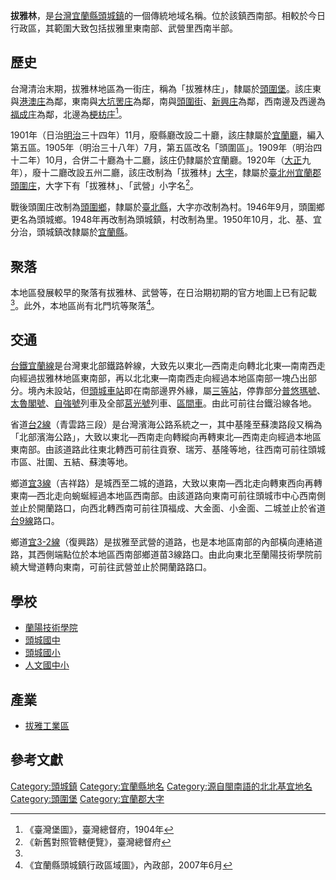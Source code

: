 {{noteTA
|1 = zh-cn:庄; zh-hk:庄; zh-tw:庄;
}}
{{Infobox Hokkien name
| title      = 拔雅林
| hanji      = 拔雅林
| poj        = Pa̍t-ngá-nâ
| sinbhundzi = 
| hanlo      = 
| tl         = Pa̍t-ngá-nâ
| bp         = 
| hongim     = 
| kana       = 
| hangul     = 
| hokkienipa = 
| lm         = 
| image      = 
| image_size = 
| caption    = 
}}
'''拔雅林'''，是[[台灣|台灣]][[宜蘭縣|宜蘭縣]][[頭城鎮|頭城鎮]]的一個傳統地域名稱。位於該鎮西南部。相較於今日行政區，其範圍大致包括拔雅里東南部、武營里西南半部。

==歷史==
台灣清治末期，拔雅林地區為一街庄，稱為「拔雅林庄」，隸屬於[[頭圍堡|頭圍堡]]。該庄東與[[港澳庄|港澳庄]]為鄰，東南與[[大坑罟庄|大坑罟庄]]為鄰，南與[[頭圍街|頭圍街]]、[[新興_(宜蘭縣頭城鎮)|新興庄]]為鄰，西南邊及西邊為[[福成庄|福成庄]]為鄰，北邊為[[梗枋庄|梗枋庄]]<ref name="臺灣堡圖">《臺灣堡圖》，臺灣總督府，1904年</ref>。

1901年（日治[[明治|明治]]三十四年）11月，廢縣廳改設二十廳，該庄隸屬於[[宜蘭廳|宜蘭廳]]，編入第五區。1905年（明治三十八年）7月，第五區改名「頭圍區」。1909年（明治四十二年）10月，合併二十廳為十二廳，該庄仍隸屬於宜蘭廳。1920年（[[大正|大正]]九年），廢十二廳改設五州二廳，該庄改制為「拔雅林」[[大字|大字]]，隸屬於[[臺北州|臺北州]][[宜蘭郡|宜蘭郡]][[頭圍庄|頭圍庄]]，大字下有「拔雅林」、「武營」小字名<ref>《新舊對照管轄便覽》，臺灣總督府</ref>。

戰後頭圍庄改制為[[頭圍鄉|頭圍鄉]]，隸屬於[[臺北縣|臺北縣]]，大字亦改制為村。1946年9月，頭圍鄉更名為頭城鄉。1948年再改制為頭城鎮，村改制為里。1950年10月，北、基、宜分治，頭城鎮改隸屬於[[宜蘭縣|宜蘭縣]]。

==聚落==
本地區發展較早的聚落有拔雅林、武營等，在日治期初期的官方地圖上已有記載<ref name="臺灣堡圖"/>。此外，本地區尚有北門坑等聚落<ref>《宜蘭縣頭城鎮行政區域圖》，內政部，2007年6月</ref>。

==交通==
[[台鐵|台鐵]][[宜蘭線|宜蘭線]]是台灣東北部鐵路幹線，大致先以東北—西南走向轉北北東—南南西走向經過拔雅林地區東南部，再以北北東—南南西走向經過本地區南部一塊凸出部分。境內未設站，但[[頭城車站|頭城車站]]即在南部邊界外緣，屬[[三等站_(台鐵)|三等站]]，停靠部分[[普悠瑪號|普悠瑪號]]、[[太魯閣號|太魯閣號]]、[[自強號|自強號]]列車及全部[[莒光號|莒光號]]列車、[[臺鐵區間車|區間車]]。由此可前往台鐵沿線各地。

省道[[台2線|台2線]]（青雲路三段）是台灣濱海公路系統之一，其中基隆至蘇澳路段又稱為「北部濱海公路」，大致以東北—西南走向轉縱向再轉東北—西南走向經過本地區東南部。由該道路此往東北轉西可前往貢寮、瑞芳、基隆等地，往西南可前往頭城市區、壯圍、五結、蘇澳等地。

鄉道[[宜3線|宜3線]]（吉祥路）是城西至二城的道路，大致以東南—西北走向轉東西向再轉東南—西北走向蜿蜒經過本地區西南部。由該道路向東南可前往頭城市中心西南側並止於開蘭路口，向西北轉西南可前往頂福成、大金面、小金面、二城並止於省道[[台9線|台9線]]路口。

鄉道[[宜3-2線|宜3-2線]]（復興路）是拔雅至武營的道路，也是本地區南部的內部橫向連絡道路，其西側端點位於本地區西南部鄉道苗3線路口。由此向東北至蘭陽技術學院前繞大彎道轉向東南，可前往武營並止於開蘭路路口。

==學校==
*[[蘭陽技術學院|蘭陽技術學院]]
*[[頭城國中|頭城國中]]
*[[頭城國小|頭城國小]]
*[[人文國中小|人文國中小]]

==產業==
*[[拔雅工業區|拔雅工業區]]

==參考文獻==
{{reflist}}

{{宜蘭郡}}

[[Category:頭城鎮|Category:頭城鎮]]
[[Category:宜蘭縣地名|Category:宜蘭縣地名]]
[[Category:源自閩南語的北北基宜地名|Category:源自閩南語的北北基宜地名]]
[[Category:頭圍堡|Category:頭圍堡]]
[[Category:宜蘭郡大字|Category:宜蘭郡大字]]
